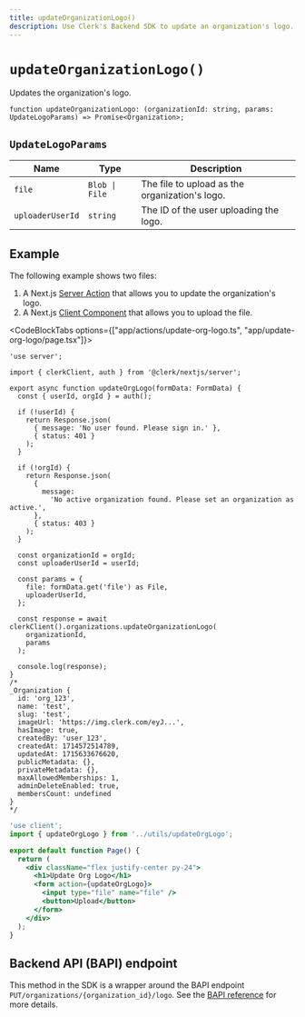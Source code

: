 ```yaml
---
title: updateOrganizationLogo()
description: Use Clerk's Backend SDK to update an organization's logo.
---
```


# `updateOrganizationLogo()`

Updates the organization's logo.

```tsx
function updateOrganizationLogo: (organizationId: string, params: UpdateLogoParams) => Promise<Organization>;
```

## `UpdateLogoParams`

| Name | Type | Description |
| --- | --- | --- |
| `file` | `Blob \| File` | The file to upload as the organization's logo. |
| `uploaderUserId` | `string` | The ID of the user uploading the logo. |

## Example

The following example shows two files:
1. A Next.js [Server Action](https://nextjs.org/docs/app/building-your-application/data-fetching/server-actions-and-mutations) that allows you to update the organization's logo.
1. A Next.js [Client Component](https://nextjs.org/docs/app/building-your-application/rendering/client-components) that allows you to upload the file.

<CodeBlockTabs options={["app/actions/update-org-logo.ts", "app/update-org-logo/page.tsx"]}>
```tsx filename="app/actions/update-org-logo.ts" {}
'use server';

import { clerkClient, auth } from '@clerk/nextjs/server';

export async function updateOrgLogo(formData: FormData) {
  const { userId, orgId } = auth();

  if (!userId) {
    return Response.json(
      { message: 'No user found. Please sign in.' },
      { status: 401 }
    );
  }

  if (!orgId) {
    return Response.json(
      {
        message:
          'No active organization found. Please set an organization as active.',
      },
      { status: 403 }
    );
  }

  const organizationId = orgId;
  const uploaderUserId = userId;

  const params = {
    file: formData.get('file') as File,
    uploaderUserId,
  };

  const response = await clerkClient().organizations.updateOrganizationLogo(
    organizationId,
    params
  );

  console.log(response);
}
/*
_Organization {
  id: 'org_123',
  name: 'test',
  slug: 'test',
  imageUrl: 'https://img.clerk.com/eyJ...',
  hasImage: true,
  createdBy: 'user_123',
  createdAt: 1714572514789,
  updatedAt: 1715633676620,
  publicMetadata: {},
  privateMetadata: {},
  maxAllowedMemberships: 1,
  adminDeleteEnabled: true,
  membersCount: undefined
}
*/
```

```jsx filename="app/update-org-logo/page.tsx"
'use client';
import { updateOrgLogo } from '../utils/updateOrgLogo';

export default function Page() {
  return (
    <div className="flex justify-center py-24">
      <h1>Update Org Logo</h1>
      <form action={updateOrgLogo}>
        <input type="file" name="file" />
        <button>Upload</button>
      </form>
    </div>
  );
}

```
</CodeBlockTabs>

## Backend API (BAPI) endpoint

This method in the SDK is a wrapper around the BAPI endpoint `PUT/organizations/{organization_id}/logo`. See the [BAPI reference](https://clerk.com/docs/reference/backend-api/tag/Organizations#operation/UploadOrganizationLogo) for more details.
